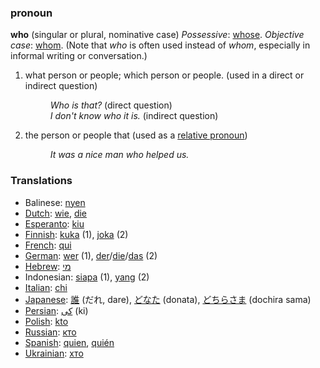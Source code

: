 ===pronoun===
'''who''' (singular or plural, nominative case)
''Possessive'': [[whose]].
''Objective case'': [[whom]]. 
(Note that ''who'' is often used instead of ''whom'', especially in informal writing or conversation.)

#what person or people; which person or people. (used in a direct or indirect question)
#:''Who is that?'' (direct question)
#:''I don't know who it is.'' (indirect question)
#the person or people that (used as a [[relative pronoun]])
#:''It was a nice man who helped us.''


===Translations===
*Balinese: [[nyen]]
*[[Dutch]]: [[wie]], [[die]]
*[[Esperanto]]: [[kiu]]
*[[Finnish]]: [[kuka]] (1), [[joka]] (2)
*[[French]]: [[qui]]
*[[German]]: [[wer]] (1), [[der]]/[[die]]/[[das]] (2)
*[[Hebrew]]: [[מי]]
*Indonesian: [[siapa]] (1), [[yang]] (2)
*[[Italian]]: [[chi]]
*[[Japanese]]: [[誰]] (だれ, dare), [[どなた]] (donata), [[どちらさま]] (dochira sama)
*[[Persian]]: [[كی]] (ki)
*[[Polish]]: [[kto]]
*[[Russian]]: [[кто]]
*[[Spanish]]: [[quien]], [[quién]]
*[[Ukrainian]]: [[хто]]